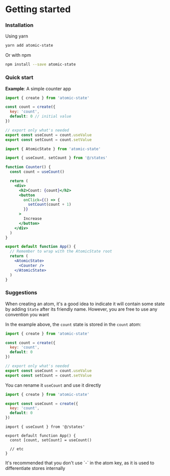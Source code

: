 
# Getting started

### Installation

Using yarn

```bash copy
yarn add atomic-state
```

Or with npm

```bash copy
npm install --save atomic-state
```

### Quick start

**Example**: A simple counter app

```jsx filename="states.ts"
import { create } from 'atomic-state'

const count = create({
  key: 'count',
  default: 0 // initial value
})

// export only what's needed
export const useCount = count.useValue
export const setCount = count.setValue
```

```jsx filename="app.tsx" copy
import { AtomicState } from 'atomic-state'

import { useCount, setCount } from '@/states'

function Counter() {
  const count = useCount()

  return (
    <div>
      <h2>Count: {count}</h2>
      <button
        onClick={() => {
          setCount(count + 1)
        }}
      >
        Increase
      </button>
    </div>
  )
}

export default function App() {
  // Remember to wrap with the AtomicState root
  return (
    <AtomicState>
      <Counter />
    </AtomicState>
  )
}
```

### Suggestions

When creating an atom, it's a good idea to indicate it will contain some state by adding `State` after its friendly name. However, you are free to use any convention you want

In the example above, the `count` state is stored in the `count` atom:

```jsx
import { create } from 'atomic-state'

const count = create({
  key: 'count',
  default: 0
})

// export only what's needed
export const useCount = count.useValue
export const setCount = count.setValue
```

You can rename it `useCount` and use it directly

```jsx
import { create } from 'atomic-state'

export const useCount = create({
  key: 'count',
  default: 0
})
```

```tsx filename="app.tsx"
import { useCount } from '@/states'

export default function App() {
  const [count, setCount] = useCount()

  // etc
}
```

<Callout>
  It's recommended that you don't use `-` in the atom key, as it is used to
  differentiate stores internally
</Callout>
